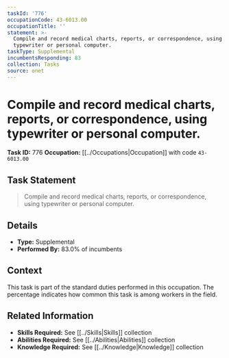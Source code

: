 ```yaml
---
taskId: '776'
occupationCode: 43-6013.00
occupationTitle: ''
statement: >-
  Compile and record medical charts, reports, or correspondence, using
  typewriter or personal computer.
taskType: Supplemental
incumbentsResponding: 83
collection: Tasks
source: onet
---
```

# Compile and record medical charts, reports, or correspondence, using typewriter or personal computer.

**Task ID:** 776
**Occupation:** [[../Occupations|Occupation]] with code `43-6013.00`

## Task Statement

> Compile and record medical charts, reports, or correspondence, using typewriter or personal computer.

## Details

- **Type:** Supplemental
- **Performed By:** 83.0% of incumbents

## Context

This task is part of the standard duties performed in this occupation. The percentage indicates how common this task is among workers in the field.

## Related Information

- **Skills Required:** See [[../Skills|Skills]] collection
- **Abilities Required:** See [[../Abilities|Abilities]] collection
- **Knowledge Required:** See [[../Knowledge|Knowledge]] collection
